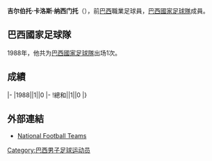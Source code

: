 {{Infobox football biography
|name=吉尔伯托·卡洛斯·纳西门托
|image=
|fullname=Gilberto Carlos Nascimento
|birth_date={{Birth date and age|1966|6|14}}
|cityofbirth=[[聖保羅_(巴西)|聖保羅]]
|countryofbirth=[[巴西|巴西]]
|height=
|position=[[中场|中场]]
|currentclub=
|years1=1984-1988
|clubs1=[[CA_Juventus|Juventus]]
|caps1=
|goals1=
|years2=1988-1989
|clubs2=[[高士路體育會|高士路]]
|caps2=
|goals2=
|years3=1990-1992
|clubs3=[[彭美拉斯體育會|彭美拉斯]]
|caps3=
|goals3=
|years4=1992
|clubs4=[[高士路體育會|高士路]]
|caps4=
|goals4=
|years5=1993-1996
|clubs5=[[湘南比馬|平塚比馬]]
|caps5=
|goals5=
|years6=1997-1998
|clubs6=[[川崎前鋒|川崎前鋒]]
|caps6=
|goals6=
|years7=1998-1999
|clubs7=[[國際體育會|國際]]
|caps7=
|goals7=
|years8=1999
|clubs8=[[瓜拉尼足球俱乐部|瓜蘭尼]]
|caps8=
|goals8=
|years9=2000
|clubs9=[[São_José_EC|São José]]
|caps9=
|goals9=
|years10=2000
|clubs10=[[SE_Gama|Gama]]
|caps10=
|goals10=
|years11=2001
|clubs11=[[EC_Santo_André|Santo André]]
|caps11=
|goals11=
|years12=2002
|clubs12=[[伊帕汀加體育會|伊帕廷加]]
|caps12=
|goals12=
|years13=2003
|clubs13=[[AA_Francana|Francana]]
|caps13=
|goals13=
|nationalyears1=1988
|nationalteam=[[巴西國家足球隊|巴西]]
|nationalcaps(goals)=1 (0)
}}
'''吉尔伯托·卡洛斯·纳西门托'''（{{Bd|1966年|6月14日||}}），前[[巴西|巴西]]職業足球員，[[巴西國家足球隊|巴西國家足球隊]]成員。

==巴西國家足球隊==
1988年，他共为[[巴西國家足球隊|巴西國家足球隊]]出场1次。

==成績==
{{Football player national team statistics|BRA}}
|-
|1988||1||0
|-
!總和||1||0
|}

==外部連結==
{{Reflist}}
*[http://www.national-football-teams.com/player/26327/Betinho_1.html National Football Teams]{{Wayback|url=http://www.national-football-teams.com/player/26327/Betinho_1.html |date=20140426020452 }}

{{Soccer-player-stub}}

{{DEFAULTSORT:Betinho}}
[[Category:巴西男子足球运动员|Category:巴西男子足球运动员]]
